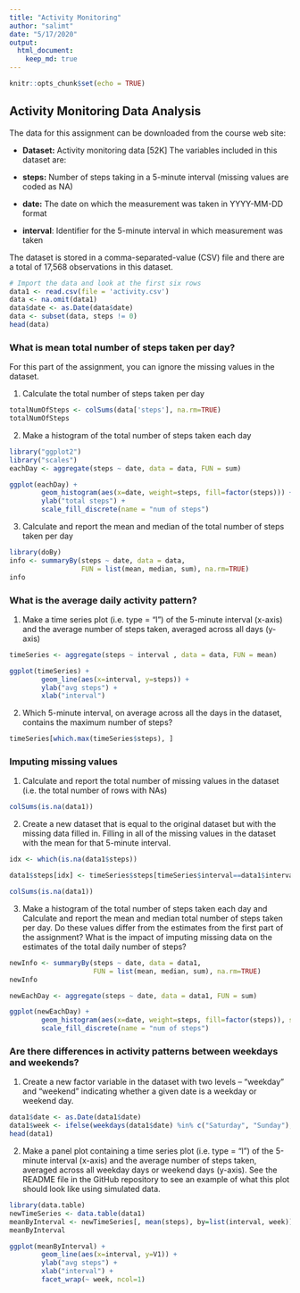 ---
title: "Activity Monitoring"
author: "salimt"
date: "5/17/2020"
output: 
  html_document:
    keep_md: true
---

```{r setup, include=FALSE}
knitr::opts_chunk$set(echo = TRUE)
```

## Activity Monitoring Data Analysis

The data for this assignment can be downloaded from the course web site:

- **Dataset:** Activity monitoring data [52K]
The variables included in this dataset are:

- **steps:** Number of steps taking in a 5-minute interval (missing values are coded as NA)

- **date:** The date on which the measurement was taken in YYYY-MM-DD format

- **interval**: Identifier for the 5-minute interval in which measurement was taken

The dataset is stored in a comma-separated-value (CSV) file and there are a total of 17,568 observations in this dataset.

```{r data}
# Import the data and look at the first six rows
data1 <- read.csv(file = 'activity.csv')
data <- na.omit(data1)
data$date <- as.Date(data$date)
data <- subset(data, steps != 0)
head(data)
```


### What is mean total number of steps taken per day?
For this part of the assignment, you can ignore the missing values in the dataset.

1. Calculate the total number of steps taken per day

```{r pressure, echo=TRUE}
totalNumOfSteps <- colSums(data['steps'], na.rm=TRUE)
totalNumOfSteps
```

2. Make a histogram of the total number of steps taken each day

```{r stepHist, echo=TRUE}
library("ggplot2")
library("scales")
eachDay <- aggregate(steps ~ date, data = data, FUN = sum)

ggplot(eachDay) + 
        geom_histogram(aes(x=date, weight=steps, fill=factor(steps))) +
        ylab("total steps") +
        scale_fill_discrete(name = "num of steps")
```


3. Calculate and report the mean and median of the total number of steps taken per day

```{r stepSummary, echo=TRUE}
library(doBy)
info <- summaryBy(steps ~ date, data = data, 
                  FUN = list(mean, median, sum), na.rm=TRUE)
info
```

### What is the average daily activity pattern?

1. Make a time series plot (i.e. \color{red}{\verb|type = "l"|}type = "l") of the 5-minute interval (x-axis) and the average number of steps taken, averaged across all days (y-axis)

```{r timeSeriesPlot, echo=TRUE}
timeSeries <- aggregate(steps ~ interval , data = data, FUN = mean)

ggplot(timeSeries) + 
        geom_line(aes(x=interval, y=steps)) +
        ylab("avg steps") +
        xlab("interval")
```

2. Which 5-minute interval, on average across all the days in the dataset, contains the maximum number of steps?

```{r maxInterval, echo=TRUE}
timeSeries[which.max(timeSeries$steps), ]
```

### Imputing missing values

1. Calculate and report the total number of missing values in the dataset (i.e. the total number of rows with \color{red}{\verb|NA|}NAs)

```{r totalNA, echo=TRUE}
colSums(is.na(data1))
```

2. Create a new dataset that is equal to the original dataset but with the missing data filled in. Filling in all of the missing values in the dataset with the mean for that 5-minute interval.

```{r newDF, echo=TRUE, warning = FALSE}
idx <- which(is.na(data1$steps))

data1$steps[idx] <- timeSeries$steps[timeSeries$interval==data1$interval]

colSums(is.na(data1))
```

3. Make a histogram of the total number of steps taken each day and Calculate and report the mean and median total number of steps taken per day. Do these values differ from the estimates from the first part of the assignment? What is the impact of imputing missing data on the estimates of the total daily number of steps?

```{r newInfo, echo=TRUE}
newInfo <- summaryBy(steps ~ date, data = data1, 
                     FUN = list(mean, median, sum), na.rm=TRUE)
newInfo
```


```{r newHistogram, echo=TRUE, warning = FALSE}
newEachDay <- aggregate(steps ~ date, data = data1, FUN = sum)

ggplot(newEachDay) + 
        geom_histogram(aes(x=date, weight=steps, fill=factor(steps)), stat = "count")         + ylab("total steps") +
        scale_fill_discrete(name = "num of steps")
```

### Are there differences in activity patterns between weekdays and weekends?

1. Create a new factor variable in the dataset with two levels – “weekday” and “weekend” indicating whether a given date is a weekday or weekend day.

```{r isWeekday, echo=TRUE}
data1$date <- as.Date(data1$date)
data1$week <- ifelse(weekdays(data1$date) %in% c("Saturday", "Sunday"), "weekend", "weekday")
head(data1)
```

2. Make a panel plot containing a time series plot (i.e. \color{red}{\verb|type = "l"|}type = "l") of the 5-minute interval (x-axis) and the average number of steps taken, averaged across all weekday days or weekend days (y-axis). See the README file in the GitHub repository to see an example of what this plot should look like using simulated data.


```{r newTimeSeriesPlot, echo=TRUE}
library(data.table)
newTimeSeries <- data.table(data1)
meanByInterval <- newTimeSeries[, mean(steps), by=list(interval, week)]
meanByInterval

ggplot(meanByInterval) + 
        geom_line(aes(x=interval, y=V1)) +
        ylab("avg steps") +
        xlab("interval") +
        facet_wrap(~ week, ncol=1)

```